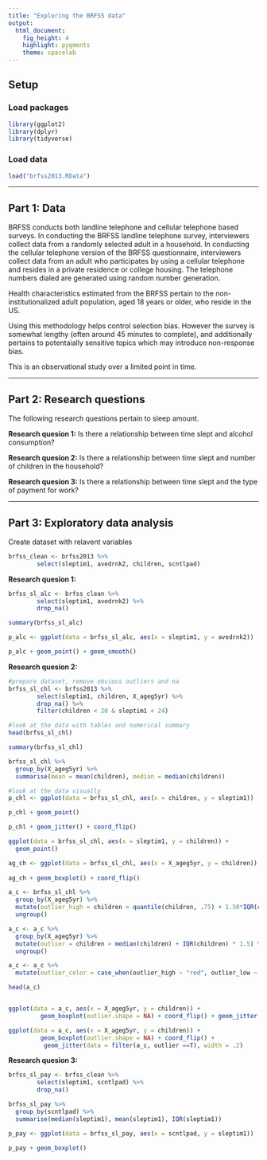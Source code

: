 ```yaml
---
title: "Exploring the BRFSS data"
output: 
  html_document: 
    fig_height: 4
    highlight: pygments
    theme: spacelab
---
```


## Setup

### Load packages

```r
library(ggplot2)
library(dplyr)
library(tidyverse)
```

### Load data

```r
load("brfss2013.RData")
```



* * *

## Part 1: Data

BRFSS conducts both landline telephone and cellular telephone based surveys. In conducting the BRFSS landline telephone survey, interviewers collect data from a randomly selected adult in a household. In conducting the cellular telephone version of the BRFSS questionnaire, interviewers collect data from an adult who participates by using a cellular telephone and resides in a private residence or college housing. The telephone numbers dialed are generated using random number generation.

Health characteristics estimated from the BRFSS pertain to the non-institutionalized adult population, aged 18 years or older, who reside in the US.

Using this methodology helps control selection bias. However the survey is somewhat lengthy (often around 45 minutes to complete), and additionally pertains to potentaially sensitive topics which may introduce non-response bias.

This is an observational study over a limited point in time.

* * *

## Part 2: Research questions
The following research questions pertain to sleep amount.

**Research quesion 1:**
Is there a relationship between time slept and alcohol consumption?

**Research quesion 2:**
Is there a relationship between time slept and number of children in the household?

**Research quesion 3:**
Is there a relationship between time slept and the type of payment for work?

* * *

## Part 3: Exploratory data analysis

Create dataset with relavent variables
```r
brfss_clean <- brfss2013 %>%
        select(sleptim1, avedrnk2, children, scntlpad)
```
**Research quesion 1:**

```r
brfss_sl_alc <- brfss_clean %>%
        select(sleptim1, avedrnk2) %>%
        drop_na()

summary(brfss_sl_alc)

p_alc <- ggplot(data = brfss_sl_alc, aes(x = sleptim1, y = avedrnk2))

p_alc + geom_point() + geom_smooth()
```



**Research quesion 2:**

```r
#prepare dataset, remove obvious outliers and na
brfss_sl_chl <- brfss2013 %>%
        select(sleptim1, children, X_ageg5yr) %>%
        drop_na() %>%
        filter(children < 20 & sleptim1 < 24)

#look at the data with tables and numerical summary
head(brfss_sl_chl)

summary(brfss_sl_chl)

brfss_sl_chl %>%
  group_by(X_ageg5yr) %>%
  summarise(mean = mean(children), median = median(children))

#look at the data visually
p_chl <- ggplot(data = brfss_sl_chl, aes(x = children, y = sleptim1))

p_chl + geom_point()

p_chl + geom_jitter() + coord_flip()

ggplot(data = brfss_sl_chl, aes(x = sleptim1, y = children)) +
  geom_point()

ag_ch <- ggplot(data = brfss_sl_chl, aes(x = X_ageg5yr, y = children))
  
ag_ch + geom_boxplot() + coord_flip()

a_c <- brfss_sl_chl %>%
  group_by(X_ageg5yr) %>%
  mutate(outlier_high = children > quantile(children, .75) + 1.50*IQR(children), outlier_low = children < quantile(children, .25) - 1.50*IQR(children)) %>%
  ungroup()

a_c <- a_c %>%
  group_by(X_ageg5yr) %>%
  mutate(outlier = children > median(children) + IQR(children) * 1.5) %>%
  ungroup()

a_c <- a_c %>%
  mutate(outlier_color = case_when(outlier_high ~ "red", outlier_low ~ "steelblue"))

head(a_c)


ggplot(data = a_c, aes(x = X_ageg5yr, y = children)) +
         geom_boxplot(outlier.shape = NA) + coord_flip() + geom_jitter(color = a_c$outlier_color, width = .2)

ggplot(data = a_c, aes(x = X_ageg5yr, y = children)) +
         geom_boxplot(outlier.shape = NA) + coord_flip() +
          geom_jitter(data = filter(a_c, outlier ==T), width = .2)

```



**Research quesion 3:**

```r
brfss_sl_pay <- brfss_clean %>%
        select(sleptim1, scntlpad) %>%
        drop_na()

brfss_sl_pay %>%
  group_by(scntlpad) %>%
  summarise(median(sleptim1), mean(sleptim1), IQR(sleptim1))

p_pay <- ggplot(data = brfss_sl_pay, aes(x = scntlpad, y = sleptim1))

p_pay + geom_boxplot()
```

